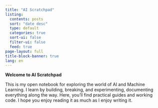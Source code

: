 ```yaml
---
title: "AI Scratchpad"
listing:
  contents: posts
  sort: "date desc"
  type: default
  categories: true
  sort-ui: false
  filter-ui: false
  feed: true
page-layout: full
title-block-banner: true
lang: en
---
```


**Welcome to AI Scratchpad**

This is my open notebook for exploring the world of AI and Machine Learning. I learn by building, breaking, and experimenting, documenting everything along the way. Here, you’ll find practical guides and working code. I hope you enjoy reading it as much as I enjoy writing it.
